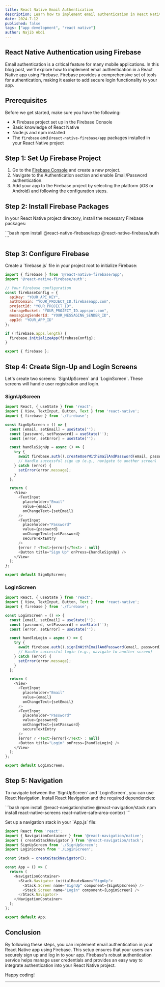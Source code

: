 ```yaml
---
title: React Native Email Authentication
description: Learn how to implement email authentication in React Native using Firebase.
date: 2024-7-12
published: false
tags: ["app development", "react native"]
author: Najib Abdi
---
```


## React Native Authentication using Firebase

Email authentication is a critical feature for many mobile applications. In this blog post, we'll explore how to implement email authentication in a React Native app using Firebase. Firebase provides a comprehensive set of tools for authentication, making it easier to add secure login functionality to your app.

## Prerequisites

Before we get started, make sure you have the following:

- A Firebase project set up in the Firebase Console
- Basic knowledge of React Native
- Node.js and npm installed
- The `firebase` and `@react-native-firebase/app` packages installed in your React Native project

## Step 1: Set Up Firebase Project

1. Go to the [Firebase Console](https://console.firebase.google.com/) and create a new project.
2. Navigate to the Authentication section and enable Email/Password authentication.
3. Add your app to the Firebase project by selecting the platform (iOS or Android) and following the configuration steps.

## Step 2: Install Firebase Packages

In your React Native project directory, install the necessary Firebase packages:

\`\`\`bash
npm install @react-native-firebase/app @react-native-firebase/auth
\`\`\`

## Step 3: Configure Firebase

Create a \`firebase.js\` file in your project root to initialize Firebase:

```javascript
import { firebase } from '@react-native-firebase/app';
import '@react-native-firebase/auth';

// Your Firebase configuration
const firebaseConfig = {
  apiKey: "YOUR_API_KEY",
  authDomain: "YOUR_PROJECT_ID.firebaseapp.com",
  projectId: "YOUR_PROJECT_ID",
  storageBucket: "YOUR_PROJECT_ID.appspot.com",
  messagingSenderId: "YOUR_MESSAGING_SENDER_ID",
  appId: "YOUR_APP_ID"
};

if (!firebase.apps.length) {
  firebase.initializeApp(firebaseConfig);
}

export { firebase };
```

## Step 4: Create Sign-Up and Login Screens

Let's create two screens: \`SignUpScreen\` and \`LoginScreen\`. These screens will handle user registration and login.

### SignUpScreen

```javascript
import React, { useState } from 'react';
import { View, TextInput, Button, Text } from 'react-native';
import { firebase } from './firebase';

const SignUpScreen = () => {
  const [email, setEmail] = useState('');
  const [password, setPassword] = useState('');
  const [error, setError] = useState('');

  const handleSignUp = async () => {
    try {
      await firebase.auth().createUserWithEmailAndPassword(email, password);
      // Handle successful sign up (e.g., navigate to another screen)
    } catch (error) {
      setError(error.message);
    }
  };

  return (
    <View>
      <TextInput
        placeholder="Email"
        value={email}
        onChangeText={setEmail}
      />
      <TextInput
        placeholder="Password"
        value={password}
        onChangeText={setPassword}
        secureTextEntry
      />
      {error ? <Text>{error}</Text> : null}
      <Button title="Sign Up" onPress={handleSignUp} />
    </View>
  );
};

export default SignUpScreen;
```

### LoginScreen

```javascript
import React, { useState } from 'react';
import { View, TextInput, Button, Text } from 'react-native';
import { firebase } from './firebase';

const LoginScreen = () => {
  const [email, setEmail] = useState('');
  const [password, setPassword] = useState('');
  const [error, setError] = useState('');

  const handleLogin = async () => {
    try {
      await firebase.auth().signInWithEmailAndPassword(email, password);
      // Handle successful login (e.g., navigate to another screen)
    } catch (error) {
      setError(error.message);
    }
  };

  return (
    <View>
      <TextInput
        placeholder="Email"
        value={email}
        onChangeText={setEmail}
      />
      <TextInput
        placeholder="Password"
        value={password}
        onChangeText={setPassword}
        secureTextEntry
      />
      {error ? <Text>{error}</Text> : null}
      <Button title="Login" onPress={handleLogin} />
    </View>
  );
};

export default LoginScreen;
```

## Step 5: Navigation

To navigate between the \`SignUpScreen\` and \`LoginScreen\`, you can use React Navigation. Install React Navigation and the required dependencies:

\`\`\`bash
npm install @react-navigation/native @react-navigation/stack
npm install react-native-screens react-native-safe-area-context
\`\`\`

Set up a navigation stack in your \`App.js\` file:

```javascript
import React from 'react';
import { NavigationContainer } from '@react-navigation/native';
import { createStackNavigator } from '@react-navigation/stack';
import SignUpScreen from './SignUpScreen';
import LoginScreen from './LoginScreen';

const Stack = createStackNavigator();

const App = () => {
  return (
    <NavigationContainer>
      <Stack.Navigator initialRouteName="SignUp">
        <Stack.Screen name="SignUp" component={SignUpScreen} />
        <Stack.Screen name="Login" component={LoginScreen} />
      </Stack.Navigator>
    </NavigationContainer>
  );
};

export default App;
```

## Conclusion

By following these steps, you can implement email authentication in your React Native app using Firebase. This setup ensures that your users can securely sign up and log in to your app. Firebase's robust authentication service helps manage user credentials and provides an easy way to integrate authentication into your React Native project.

Happy coding!

---

